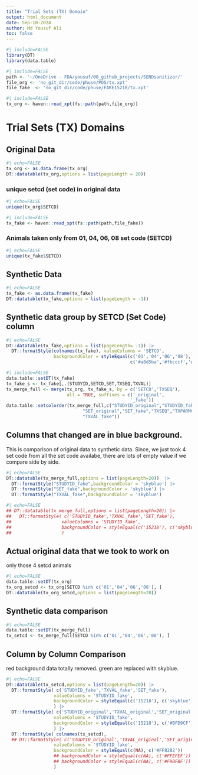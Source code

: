 ```yaml
---
title: "Trial Sets (TX) Domain"
output: html_document
date: Sep-10-2024
author: Md Yousuf Ali
toc: false
---
```




```r
#| include=FALSE
library(DT)
library(data.table)
```



```r
#| include=FALSE
path <- '~/OneDrive - FDA/yousuf/00_github_projects/SENDsanitizer/'
file_org <- 'no_git_dir/code/phuse/PDS/tx.xpt'
file_fake  <- 'no_git_dir/code/phuse/FAKE15218/tx.xpt'
```



```r
#| include=FALSE
tx_org <- haven::read_xpt(fs::path(path,file_org))
```

# Trial Sets (TX) Domains

##  Original Data


```r
#| echo=FALSE
tx_org <- as.data.frame(tx_org)
DT::datatable(tx_org,options = list(pageLength = 20))
```

### unique setcd (set code) in original data

```r
#| echo=FALSE
unique(tx_org$SETCD)
```



```r
#| include=FALSE
tx_fake <- haven::read_xpt(fs::path(path,file_fake))
```

### Animals taken only from 01, 04, 06, 08 set code (SETCD)

```r
#| echo=FALSE
unique(tx_fake$SETCD)
```

## Synthetic Data


```r
#| echo=FALSE
tx_fake <- as.data.frame(tx_fake)
DT::datatable(tx_fake,options = list(pageLength = -1))
```

## Synthetic data group by SETCD (Set Code) column

```r
#| echo=FALSE
DT::datatable(tx_fake,options = list(pageLength= -1)) |>
  DT::formatStyle(colnames(tx_fake), valueColumns = 'SETCD',
                  backgroundColor = styleEqual(c('01','04','06','08'),
                                               c('#a8d5ba','#fbcccf','#d2deeb','#d3d8c4')))

```
```r
#| include=FALSE
data.table::setDT(tx_fake)
tx_fake_s <- tx_fake[,.(STUDYID,SETCD,SET,TXSEQ,TXVAL)]
tx_merge_full <- merge(tx_org, tx_fake_s, by = c('SETCD','TXSEQ'),
                       all = TRUE, suffixes = c('_original',
                                               '_fake'))
data.table::setcolorder(tx_merge_full,c("STUDYID_original","STUDYID_fake","DOMAIN","SETCD",
                             "SET_original","SET_fake","TXSEQ","TXPARMCD","TXPARM","TXVAL_original",
                             "TXVAL_fake"))
```

## Columns that changed are in blue background.
This is comparison of original data to synthetic data.
 Since, we just took 4 set code from all the set code availabe, there are lots of
empty value if we compare side by side.

```r
#| echo=FALSE
DT::datatable(tx_merge_full,options = list(pageLength=20))  |>
  DT::formatStyle("STUDYID_fake",backgroundColor = 'skyblue') |>
  DT::formatStyle("SET_fake",backgroundColor = 'skyblue') |>
  DT::formatStyle("TXVAL_fake",backgroundColor = 'skyblue')


```
```r
#| echo=FALSE
## DT::datatable(tx_merge_full,options = list(pageLength=20)) |>
##   DT::formatStyle( c('STUDYID_fake','TXVAL_fake','SET_fake'),
##                   valueColumns = 'STUDYID_fake',
##                   backgroundColor = styleEqual(c('15218'), c('skyblue'))
##                   )
```

## Actual original data that we took to work on
only those 4 setcd animals

```r
#| echo=FALSE
data.table::setDT(tx_org)
tx_org_setcd <- tx_org[SETCD %in% c('01','04','06','08'), ]
DT::datatable(tx_org_setcd,options = list(pageLength=20))
```

##  Synthetic data comparison

```r
#| echo=FALSE
data.table::setDT(tx_merge_full)
tx_setcd <- tx_merge_full[SETCD %in% c('01','04','06','08'), ]
```

## Column by Column Comparison
red background data totally removed. green are replaced with skyblue.

```r
#| echo=FALSE
DT::datatable(tx_setcd,options = list(pageLength=20)) |>
  DT::formatStyle( c('STUDYID_fake','TXVAL_fake','SET_fake'),
                  valueColumns = 'STUDYID_fake',
                  backgroundColor = styleEqual(c('15218'), c('skyblue'))
                  ) |>
  DT::formatStyle( c('STUDYID_original','TXVAL_original','SET_original'),
                  valueColumns = 'STUDYID_fake',
                  backgroundColor = styleEqual(c('15218'), c('#BFD9CF'))
                  ) |>
  DT::formatStyle( colnames(tx_setcd),
  ## DT::formatStyle( c('STUDYID_original','TXVAL_original','SET_original'),
                  valueColumns = 'STUDYID_fake',
                  backgroundColor = styleEqual(c(NA), c('#FF8282'))
                  ## backgroundColor = styleEqual(c(NA), c('#FFEFEF'))
                  ## backgroundColor = styleEqual(c(NA), c('#F9BFBF'))
                  )
```

